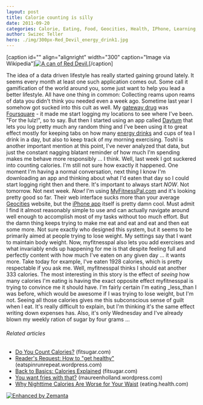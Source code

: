 ```yaml
---
layout: post
title: Calorie counting is silly
date: 2011-09-20
categories: Calorie, Eating, Food, Geocities, Health, IPhone, Learning, Personal, Weight loss
author: Swizec Teller
hero: ./img/300px-Red_Devil_energy_drink1.jpg
---
```


\[caption id="" align="alignright" width="300" caption="Image via Wikipedia"][![A can of Red Devil.](./img/300px-Red_Devil_energy_drink1.jpg "A can of Red Devil.")](http://commons.wikipedia.org/wiki/File:Red_Devil_energy_drink.jpg)\[/caption]

The idea of a data driven lifestyle has really started gaining ground lately. It seems every month at least one such application comes out. Some call it gamification of the world around you, some just want to help you lead a better lifestyle. All have one thing in common: Collecting reams upon reams of data you didn't think you needed even a week ago. Sometime last year I somehow got sucked into this cult as well. My [gateway drug](http://en.wikipedia.org/wiki/Gateway_drug_theory "Gateway drug theory") was [Foursquare](http://www.foursquare.com/ "Foursquare") - it made me start logging my locations to see where I've been. "For the lulz!", so to say. But then I started using an app called [Daytum](http://www.daytum.com/ "Daytum") that lets you log pretty much any random thing and I've been using it to great effect mostly for keeping tabs on how many [energy drinks](http://en.wikipedia.org/wiki/Energy_drink "Energy drink") and cups of tea I drink in a day, but also to keep track of my morning exercising. Toshl is another important mention at this point, I've never analyzed that data, but just the constant nagging blatant reminder of how much I'm spending makes me behave more responsibly ... I think. Well, last week I got suckered into counting calories. I'm still not sure how exactly it happened. One moment I'm having a normal conversation, next thing I know I'm downloading an app and thinking about what I'd eaten that day so I could start logging right then and there. It's important to always start _NOW_. Not tomorrow. Not next week. _Now!_ I'm using [MyFitnessPal.com](http://www.myfitnesspal.com/) and it's looking pretty good so far. Their web interface sucks more than your average [Geocities](http://www.geocities.co.jp/ "GeoCities") website, but the [iPhone app](http://en.wikipedia.org/wiki/IPhone "IPhone") itself is pretty damn cool. Must admit I find it almost reasonably simple to use and can actually navigate around well enough to accomplish most of my tasks without too much effort. But the damn thing keeps trying to make me eat and eat and eat and then eat some more. Not sure exactly who designed this system, but it seems to be primarily aimed at people trying to lose weight. My settings say that I want to maintain body weight. Now, myfitnesspal also lets you add exercises and what invariably ends up happening for me is that despite feeling full and perfectly content with how much I've eaten on any given day ... it wants more. Take today for example, I've eaten 1928 calories, which is pretty respectable if you ask me. Well, myfitnesspal thinks I should eat another 333 calories. The most interesting in this story is the effect of _seeing_ how many calories I'm eating is having the exact opposite effect myfitnesspal is trying to convince me it should have. I'm fairly certain I'm eating _less_than I was before, which would be awesome if I was trying to lose weight, but I'm not. Seeing all those calories gives me this subconscious sense of guilt when I eat. It's really difficult to explain, but I'm thinking it's the same effect writing down expenses has. Also, it's only Wednesday and I've already blown my weekly ration of sugar by four grams ...

###### Related articles

-   [Do You Count Calories?](http://www.fitsugar.com/5848166) (fitsugar.com)
-   [Reader's Request: How to "get healthy"](http://eatspinrunrepeat.wordpress.com/2011/09/20/readers-request-how-to-get-healthy/) (eatspinrunrepeat.wordpress.com)
-   [Back to Basics: Calories Explained](http://www.fitsugar.com/2498686) (fitsugar.com)
-   [You want fries with that?](http://maureenholland.wordpress.com/2011/09/20/you-want-fries-with-that/) (maureenholland.wordpress.com)
-   [Why Nighttime Calories Are Worse for Your Waist](http://eating.health.com/2011/09/19/nighttime-eating-weight-gain/) (eating.health.com)

[![Enhanced by Zemanta](http://img.zemanta.com/zemified_e.png?x-id=992632bd-807f-4c20-8ac5-5ba918070413)](http://www.zemanta.com/ "Enhanced by Zemanta")
